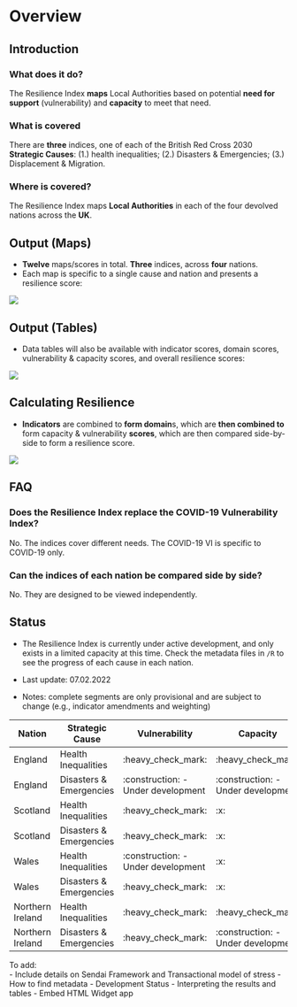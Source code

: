 # Overview {#overview}

## Introduction

### What does it do?
The Resilience Index **maps** Local Authorities based on potential **need for support** (vulnerability) and **capacity** to meet that need.

### What is covered
There are **three** indices, one of each of the British Red Cross 2030 **Strategic Causes**: (1.) health inequalities; (2.) Disasters & Emergencies; (3.) Displacement & Migration.

### Where is covered?
The Resilience Index maps **Local Authorities** in each of the four devolved nations across the **UK**.

## Output (Maps)

- **Twelve** maps/scores in total. **Three** indices, across **four** nations.
- Each map is specific to a single cause and nation and presents a resilience score:

<img src='images/overview/output-map.png' align="centre"/>

## Output (Tables)

- Data tables will also be available with indicator scores, domain scores, vulnerability & capacity scores, and overall resilience scores:

<img src='images/overview/output-table.png' align="centre"/>

## Calculating Resilience

- **Indicators** are combined to **form domain**s, which are **then combined to** form capacity & vulnerability **scores**, which are then compared side-by-side to form a resilience score.

<img src='images/overview/tree-diagram.png' align="centre"/>

## FAQ

### Does the Resilience Index replace the COVID-19 Vulnerability Index?
No. The indices cover different needs. The COVID-19 VI is specific to
COVID-19 only.

### Can the indices of each nation be compared side by side?
No. They are designed to be viewed independently.

## Status

- The Resilience Index is currently under active development, and only exists in a limited capacity at this time. Check the metadata files in `/R` to see the progress of each cause in each nation.

- Last update: 07.02.2022
- Notes: complete segments are only provisional and are subject to change (e.g., indicator amendments and weighting)

| Nation | Strategic Cause | Vulnerability | Capacity | Shocks |
| --- | --- | --- | --- | --- |
| England | Health Inequalities | :heavy_check_mark: | :heavy_check_mark: | :no_entry_sign: |
| England | Disasters & Emergencies | :construction: - Under development | :construction: - Under development | :heavy_check_mark: - Heat Hazards |
| Scotland | Health Inequalities | :heavy_check_mark: | :x: | :no_entry_sign: |
| Scotland | Disasters & Emergencies | :heavy_check_mark: | :x: | :heavy_check_mark: - Heat Hazards |
| Wales | Health Inequalities | :construction: - Under development | :x: | :no_entry_sign: |
| Wales | Disasters & Emergencies | :heavy_check_mark: | :x: | :x: |
| Northern Ireland | Health Inequalities | :heavy_check_mark: | :heavy_check_mark: | :no_entry_sign: |
| Northern Ireland | Disasters & Emergencies | :heavy_check_mark: | :construction: - Under development | :heavy_check_mark: - Fires & Floods |

To add:  
- Include details on Sendai Framework and Transactional model of stress
- How to find metadata
- Development Status
- Interpreting the results and tables
- Embed HTML Widget app